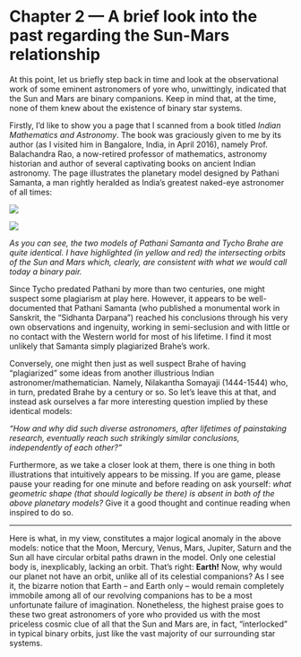 Chapter 2 — A brief look into the past regarding the Sun-Mars relationship
==========================================================================

At this point, let us briefly step back in time and look at the observational work of some eminent astronomers of yore who, unwittingly, indicated that the Sun and Mars are binary companions. Keep in mind that, at the time, none of them knew about the existence of binary star systems.

Firstly, I’d like to show you a page that I scanned from a book titled _Indian Mathematics and Astronomy_. The book was graciously given to me by its author (as I visited him in Bangalore, India, in April 2016), namely Prof. Balachandra Rao, a now-retired professor of mathematics, astronomy historian and author of several captivating books on ancient Indian astronomy. The page illustrates the planetary model designed by Pathani Samanta, a man rightly heralded as India’s greatest naked-eye astronomer of all times:

[![](https://www.tychos.info/book_imagery/008_PathaniSamanta_MODEL_01.jpg)](https://www.tychos.info/book_imagery/008_PathaniSamanta_MODEL_01.jpg)

[![](https://www.tychos.info/book_imagery/009_Tycho_VS_IndianMODELS_01.jpg)](https://www.tychos.info/book_imagery/009_Tycho_VS_IndianMODELS_01.jpg)

_As you can see, the two models of Pathani Samanta and Tycho Brahe are quite identical. I have highlighted (in yellow and red) the intersecting orbits of the Sun and Mars which, clearly, are consistent with what we would call today a binary pair._

Since Tycho predated Pathani by more than two centuries, one might suspect some plagiarism at play here. However, it appears to be well-documented that Pathani Samanta (who published a monumental work in Sanskrit, the “Sidhanta Darpana”) reached his conclusions through his very own observations and ingenuity, working in semi-seclusion and with little or no contact with the Western world for most of his lifetime. I find it most unlikely that Samanta simply plagiarized Brahe’s work.

Conversely, one might then just as well suspect Brahe of having “plagiarized” some ideas from another illustrious Indian astronomer/mathematician. Namely, Nilakantha Somayaji (1444-1544) who, in turn, predated Brahe by a century or so. So let’s leave this at that, and instead ask ourselves a far more interesting question implied by these identical models:

_“How and why did such diverse astronomers, after lifetimes of painstaking research, eventually reach such strikingly similar conclusions, independently of each other?”_

Furthermore, as we take a closer look at them, there is one thing in both illustrations that intuitively appears to be missing. If you are game, please pause your reading for one minute and before reading on ask yourself: _what geometric shape (that should logically be there) is absent in both of the above planetary models?_ Give it a good thought and continue reading when inspired to do so.

* * *

Here is what, in my view, constitutes a major logical anomaly in the above models: notice that the Moon, Mercury, Venus, Mars, Jupiter, Saturn and the Sun all have circular orbital paths drawn in the model. Only one celestial body is, inexplicably, lacking an orbit. That’s right: **Earth!** Now, why would our planet not have an orbit, unlike all of its celestial companions? As I see it, the bizarre notion that Earth – and Earth only – would remain completely immobile among all of our revolving companions has to be a most unfortunate failure of imagination. Nonetheless, the highest praise goes to these two great astronomers of yore who provided us with the most priceless cosmic clue of all that the Sun and Mars are, in fact, “interlocked” in typical binary orbits, just like the vast majority of our surrounding star systems.